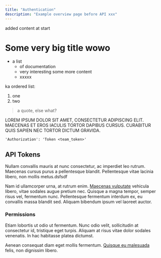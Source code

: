 ```yaml
---
title: "Authentication"
description: "Example overview page before API xxx"
---
```


added content at start

# Some very big title wowo 

- a list
  - of documentation
  - very interesting some more content
  - xxxxx

ka ordered list:

1. one
2. two

> a quote, else what?

LOREM IPSUM DOLOR SIT AMET, CONSECTETUR ADIPISCING ELIT. MAECENAS ET EROS IACULIS TORTOR DAPIBUS CURSUS. CURABITUR QUIS SAPIEN NEC TORTOR DICTUM GRAVIDA.

```
'Authorization': 'Token <team_token>'
```

## API Tokens

Nullam convallis mauris at nunc consectetur, ac imperdiet leo rutrum. Maecenas cursus purus a pellentesque blandit. Pellentesque vitae lacinia libero, non mollis metus.dsfsdf

Nam id ullamcorper urna, at rutrum enim. [Maecenas vulputate](/introduction) vehicula libero, vitae sodales augue pretium nec. Quisque a magna tempor, semper risus vel, fermentum nunc. Pellentesque fermentum interdum ex, eu convallis massa blandit sed. Aliquam bibendum ipsum vel laoreet auctor.

### Permissions

Etiam lobortis ut odio ut fermentum. Nunc odio velit, sollicitudin at consectetur id, tristique eget turpis. Aliquam at risus vitae dolor sodales venenatis. In hac habitasse platea dictumst.

Aenean consequat diam eget mollis fermentum. [Quisque eu malesuada](/introduction) felis, non dignissim libero.